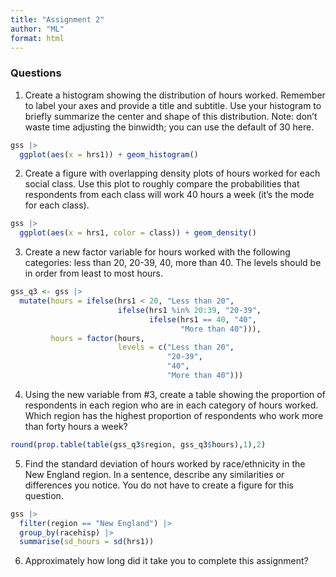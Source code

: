 ```yaml
---
title: "Assignment 2"
author: "ML"
format: html
---
```


### Questions

1. Create a histogram showing the distribution of hours worked. Remember to label your axes and provide a title and subtitle. Use your histogram to briefly summarize the center and shape of this distribution. Note: don't waste time adjusting the binwidth; you can use the default of 30 here.

```r
gss |> 
  ggplot(aes(x = hrs1)) + geom_histogram()
```




2. Create a figure with overlapping density plots of hours worked for each social class. Use this plot to roughly compare the probabilities that respondents from each class will work 40 hours a week (it's the mode for each class).

```r
gss |> 
  ggplot(aes(x = hrs1, color = class)) + geom_density()
```


3. Create a new factor variable for hours worked with the following categories: less than 20, 20-39, 40, more than 40. The levels should be in order from least to most hours.

```r
gss_q3 <- gss |> 
  mutate(hours = ifelse(hrs1 < 20, "Less than 20",
                        ifelse(hrs1 %in% 20:39, "20-39",
                               ifelse(hrs1 == 40, "40",
                                      "More than 40"))),
         hours = factor(hours,
                        levels = c("Less than 20",
                                   "20-39",
                                   "40",
                                   "More than 40")))
```


4. Using the new variable from #3, create a table showing the proportion of respondents in each region who are in each category of hours worked. Which region has the highest proportion of respondents who work more than forty hours a week?

```r
round(prop.table(table(gss_q3$region, gss_q3$hours),1),2)
```


5. Find the standard deviation of hours worked by race/ethnicity in the New England region. In a sentence, describe any similarities or differences you notice. You do not have to create a figure for this question.

```r
gss |> 
  filter(region == "New England") |> 
  group_by(racehisp) |> 
  summarise(sd_hours = sd(hrs1))
```


6. Approximately how long did it take you to complete this assignment?

